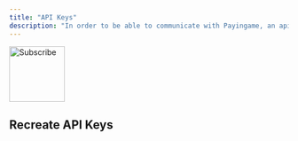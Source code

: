 ```yaml
---
title: "API Keys"
description: "In order to be able to communicate with Payingame, an api key will need to be used. We provide two keys. One for test and one from production. The url will be the same, but by providing the api key, Payingame will know what needs to be returned."
---
```


<img
  src="/images/newapi.png"
  alt="Subscribe"
  height="100"
  className="rounded-lg"
/>

## Recreate API Keys

